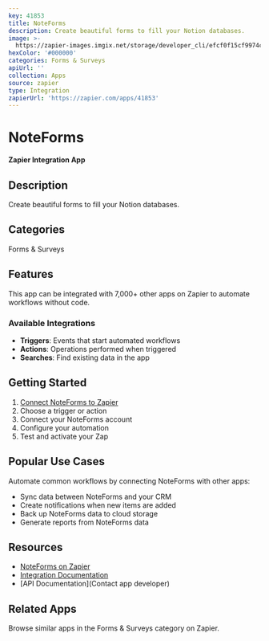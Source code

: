 ```yaml
---
key: 41853
title: NoteForms
description: Create beautiful forms to fill your Notion databases.
image: >-
  https://zapier-images.imgix.net/storage/developer_cli/efcf0f15cf9974c93aaa3f3140f66d6d.png?auto=format%2Ccompress&ixlib=python-3.0.0&q=50
hexColor: '#000000'
categories: Forms & Surveys
apiUrl: ''
collection: Apps
source: zapier
type: Integration
zapierUrl: 'https://zapier.com/apps/41853'
---
```

# NoteForms

**Zapier Integration App**

## Description

Create beautiful forms to fill your Notion databases.

## Categories

Forms & Surveys

## Features

This app can be integrated with 7,000+ other apps on Zapier to automate workflows without code.

### Available Integrations

- **Triggers**: Events that start automated workflows
- **Actions**: Operations performed when triggered
- **Searches**: Find existing data in the app

## Getting Started

1. [Connect NoteForms to Zapier](https://zapier.com/apps/41853)
2. Choose a trigger or action
3. Connect your NoteForms account
4. Configure your automation
5. Test and activate your Zap

## Popular Use Cases

Automate common workflows by connecting NoteForms with other apps:

- Sync data between NoteForms and your CRM
- Create notifications when new items are added
- Back up NoteForms data to cloud storage
- Generate reports from NoteForms data

## Resources

- [NoteForms on Zapier](https://zapier.com/apps/41853)
- [Integration Documentation](https://zapier.com/apps/41853/integrations)
- [API Documentation](Contact app developer)

## Related Apps

Browse similar apps in the Forms & Surveys category on Zapier.
